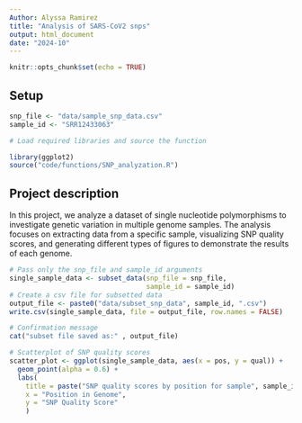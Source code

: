 ```yaml
---
Author: Alyssa Ramirez
title: "Analysis of SARS-CoV2 snps"
output: html_document
date: "2024-10"
---
```


```r
knitr::opts_chunk$set(echo = TRUE)
```


## Setup

```r
snp_file <- "data/sample_snp_data.csv"
sample_id <- "SRR12433063"
```

```r
# Load required libraries and source the function

library(ggplot2)
source("code/functions/SNP_analyzation.R")
```

## Project description
In this project, we analyze a dataset of single nucleotide polymorphisms to 
investigate genetic variation in multiple genome samples. The analysis focuses 
on extracting data from a specific sample, visualizing SNP quality scores, and
generating different types of figures to demonstrate the results of each
genome.

```r
# Pass only the snp_file and sample_id arguments
single_sample_data <- subset_data(snp_file = snp_file,
                                  sample_id = sample_id)
# Create a csv file for subsetted data
output_file <- paste0("data/subset_snp_data", sample_id, ".csv")
write.csv(single_sample_data, file = output_file, row.names = FALSE)

# Confirmation message
cat("subset file saved as:" , output_file)
```

```r
# Scatterplot of SNP quality scores
scatter_plot <- ggplot(single_sample_data, aes(x = pos, y = qual)) +
  geom_point(alpha = 0.6) +
  labs(
    title = paste("SNP quality scores by position for sample", sample_id),
    x = "Position in Genome",
    y = "SNP Quality Score"
    ) 

```




